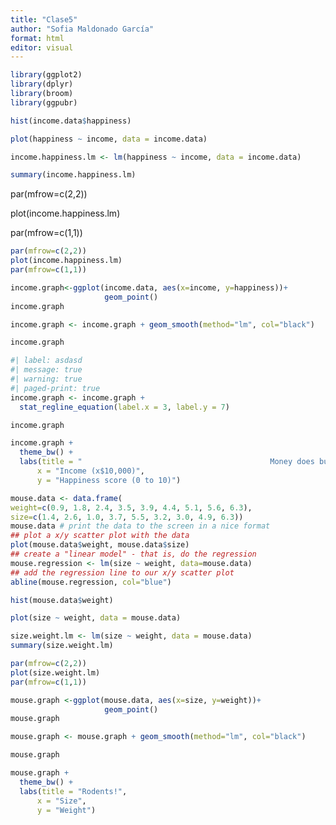 ```yaml
---
title: "Clase5"
author: "Sofia Maldonado García"
format: html
editor: visual
---
```


```r
library(ggplot2)
library(dplyr)
library(broom)
library(ggpubr)
```

```r
hist(income.data$happiness)
```

```r
plot(happiness ~ income, data = income.data)
```

```r
income.happiness.lm <- lm(happiness ~ income, data = income.data)
```

```r
summary(income.happiness.lm)
```

par(mfrow=c(2,2))

plot(income.happiness.lm)

par(mfrow=c(1,1))

```r
par(mfrow=c(2,2))
plot(income.happiness.lm)
par(mfrow=c(1,1))
```

```r
income.graph<-ggplot(income.data, aes(x=income, y=happiness))+
                     geom_point()
income.graph

```

```r
income.graph <- income.graph + geom_smooth(method="lm", col="black")

income.graph
```

```r
#| label: asdasd
#| message: true
#| warning: true
#| paged-print: true
income.graph <- income.graph +
  stat_regline_equation(label.x = 3, label.y = 7)

income.graph
```

```r

income.graph +
  theme_bw() +
  labs(title = "                                          Money does buy happiness!",
      x = "Income (x$10,000)",
      y = "Happiness score (0 to 10)")
```

```r
mouse.data <- data.frame(
weight=c(0.9, 1.8, 2.4, 3.5, 3.9, 4.4, 5.1, 5.6, 6.3),
size=c(1.4, 2.6, 1.0, 3.7, 5.5, 3.2, 3.0, 4.9, 6.3))
mouse.data # print the data to the screen in a nice format
## plot a x/y scatter plot with the data
plot(mouse.data$weight, mouse.data$size)
## create a "linear model" - that is, do the regression
mouse.regression <- lm(size ~ weight, data=mouse.data)
## add the regression line to our x/y scatter plot
abline(mouse.regression, col="blue")

```

```r
hist(mouse.data$weight)
```

```r
plot(size ~ weight, data = mouse.data)
```

```r
size.weight.lm <- lm(size ~ weight, data = mouse.data)
summary(size.weight.lm)
```

```r
par(mfrow=c(2,2))
plot(size.weight.lm)
par(mfrow=c(1,1))
```

```r
mouse.graph <-ggplot(mouse.data, aes(x=size, y=weight))+
                     geom_point()
mouse.graph
```

```r
mouse.graph <- mouse.graph + geom_smooth(method="lm", col="black")

mouse.graph
```

```r
mouse.graph +
  theme_bw() +
  labs(title = "Rodents!",
      x = "Size",
      y = "Weight")
```
